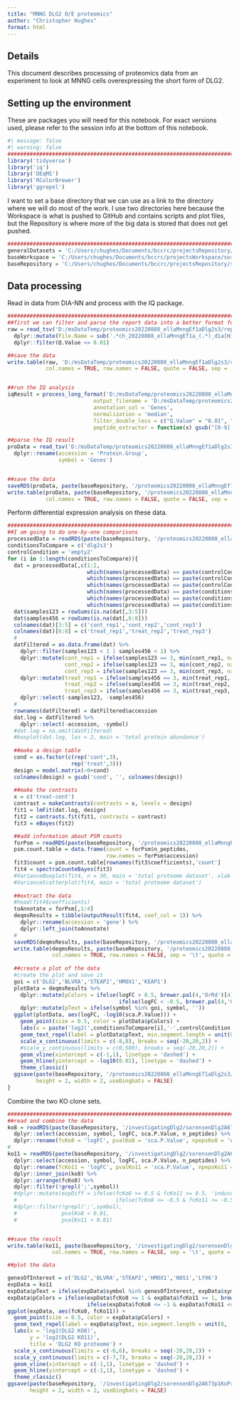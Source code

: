 ```yaml
---
title: "MNNG DLG2 O/E proteomics"
author: "Christopher Hughes"
format: html
---
```


## Details

This document describes processing of proteomics data from an experiment to look at MNNG cells overexpressing the short form of DLG2.

## Setting up the environment

These are packages you will need for this notebook. For exact versions used, please refer to the session info at the bottom of this notebook.

```r
#| message: false
#| warning: false
##########################################################################################
library('tidyverse')
library('iq')
library('DEqMS')
library('RColorBrewer')
library('ggrepel')
```

I want to set a base directory that we can use as a link to the directory where we will do most of the work. I use two directories here because the Workspace is what is pushed to GitHub and contains scripts and plot files, but the Repository is where more of the big data is stored that does not get pushed.

```r
##########################################################################################
generalDatasets = 'C:/Users/chughes/Documents/bccrc/projectsRepository/generalDatasets'
baseWorkspace = 'C:/Users/chughes/Documents/bccrc/projectsWorkspace/sorensenLab/relatedToDlg2'
baseRepository = 'C:/Users/chughes/Documents/bccrc/projectsRepository/sorensenLab/relatedToDlg2'
```

## Data processing

Read in data from DIA-NN and process with the IQ package.

```r
##########################################################################################
##first we can filter and parse the report data into a better format for IQ
raw = read_tsv('D:/msDataTemp/proteomics20220808_ellaMnngEf1aDlg2s3/report.tsv', show_col_types = FALSE) %>%
  dplyr::mutate(File.Name = sub('.*ch_20220808_ellaMnngEf1a_(.*)_dia[HighLow]*\\.mzML', '\\1', File.Name)) %>%
  dplyr::filter(Q.Value <= 0.01)

##save the data
write.table(raw, 'D:/msDataTemp/proteomics20220808_ellaMnngEf1aDlg2s3/reportParsed.tsv', 
            col.names = TRUE, row.names = FALSE, quote = FALSE, sep = '\t')


##run the IQ analysis
iqResult = process_long_format('D:/msDataTemp/proteomics20220808_ellaMnngEf1aDlg2s3/reportParsed.tsv', 
                           output_filename = 'D:/msDataTemp/proteomics20220808_ellaMnngEf1aDlg2s3/reportParsedIqQuant.tsv',
                           annotation_col = 'Genes',
                           normalization = 'median',
                           filter_double_less = c("Q.Value" = "0.01", "PG.Q.Value" = "0.01"),
                           peptide_extractor = function(x) gsub("[0-9].*$", "", x))

##parse the IQ result
proData = read_tsv('D:/msDataTemp/proteomics20220808_ellaMnngEf1aDlg2s3/reportParsedIqQuant.tsv', show_col_types = FALSE) %>%
  dplyr::rename(accession = 'Protein.Group',
                symbol = 'Genes')


##save the data
saveRDS(proData, paste(baseRepository, '/proteomics20220808_ellaMnngEf1aDlg2s3/dataset_processedMnngDlg2TotalProteome.rds', sep = ''))
write.table(proData, paste(baseRepository, '/proteomics20220808_ellaMnngEf1aDlg2s3/dataset_processedMnngDlg2TotalProteome.tsv', sep = ''), 
            col.names = TRUE, row.names = FALSE, quote = FALSE, sep = '\t')
```

Perform differential expression analysis on these data. 

```r
##########################################################################################
##I am going to do one-by-one comparisons
processedData = readRDS(paste(baseRepository, '/proteomics20220808_ellaMnngEf1aDlg2s3/dataset_processedMnngDlg2TotalProteome.rds', sep = ''))
conditionsToCompare = c('dlg2s3')
controlCondition = 'empty2'
for (i in 1:length(conditionsToCompare)){
  dat = processedData[,c(1:2, 
                         which(names(processedData) == paste(controlCondition, '_rep1', sep = '')),
                         which(names(processedData) == paste(controlCondition, '_rep2', sep = '')),
                         which(names(processedData) == paste(controlCondition, '_rep3', sep = '')),
                         which(names(processedData) == paste(conditionsToCompare[i], '_rep1', sep = '')),
                         which(names(processedData) == paste(conditionsToCompare[i], '_rep2', sep = '')),
                         which(names(processedData) == paste(conditionsToCompare[i], '_rep3', sep = '')))]
  dat$samples123 = rowSums(is.na(dat[,3:5]))
  dat$samples456 = rowSums(is.na(dat[,6:8]))
  colnames(dat)[3:5] = c('cont_rep1','cont_rep2','cont_rep3')
  colnames(dat)[6:8] = c('treat_rep1','treat_rep2','treat_rep3')
  #
  datFiltered = as.data.frame(dat) %>%
    dplyr::filter(samples123 < 1 | samples456 < 1) %>%
    dplyr::mutate(cont_rep1 = ifelse(samples123 == 3, min(cont_rep1, na.rm = TRUE), cont_rep1),
                  cont_rep2 = ifelse(samples123 == 3, min(cont_rep2, na.rm = TRUE), cont_rep2),
                  cont_rep3 = ifelse(samples123 == 3, min(cont_rep3, na.rm = TRUE), cont_rep3)) %>%
    dplyr::mutate(treat_rep1 = ifelse(samples456 == 3, min(treat_rep1, na.rm = TRUE), treat_rep1),
                  treat_rep2 = ifelse(samples456 == 3, min(treat_rep2, na.rm = TRUE), treat_rep2),
                  treat_rep3 = ifelse(samples456 == 3, min(treat_rep3, na.rm = TRUE), treat_rep3)) %>%
    dplyr::select(-samples123, -samples456)
  #
  rownames(datFiltered) = datFiltered$accession
  dat.log = datFiltered %>%
    dplyr::select(-accession, -symbol)
  #dat.log = na.omit(datFiltered)
  #boxplot(dat.log, las = 2, main = 'total protein abundance')
  
  ##make a design table
  cond = as.factor(c(rep('cont',3),
                    rep('treat',3)))
  design = model.matrix(~0+cond)
  colnames(design) = gsub('cond', '', colnames(design))
  
  ##make the contrasts
  x = c('treat-cont')
  contrast = makeContrasts(contrasts = x, levels = design)
  fit1 = lmFit(dat.log, design)
  fit2 = contrasts.fit(fit1, contrasts = contrast)
  fit3 = eBayes(fit2)

  ##add information about PSM counts
  forPsm = readRDS(paste(baseRepository, '/proteomics20220808_ellaMnngEf1aDlg2s3/dataset_processedMnngDlg2TotalProteome.rds', sep = ''))
  psm.count.table = data.frame(count = forPsm$n_peptides,
                               row.names = forPsm$accession)
  fit3$count = psm.count.table[rownames(fit3$coefficients),'count']
  fit4 = spectraCounteBayes(fit3)
  #VarianceBoxplot(fit4, n = 30, main = 'total proteome dataset', xlab = 'psm count')
  #VarianceScatterplot(fit4, main = 'total proteome dataset')
  
  ##extract the data
  #head(fit4$coefficients)
  toAnnotate = forPsm[,1:4]
  deqmsResults = tibble(outputResult(fit4, coef_col = 1)) %>%
    dplyr::rename(accession = 'gene') %>%
    dplyr::left_join(toAnnotate)
  #
  saveRDS(deqmsResults, paste(baseRepository, '/proteomics20220808_ellaMnngEf1aDlg2s3/dataset_deqmsMbr_', conditionsToCompare[i], '-', controlCondition, '.rds', sep = ''))
  write.table(deqmsResults, paste(baseRepository, '/proteomics20220808_ellaMnngEf1aDlg2s3/dataset_deqmsMbr_', conditionsToCompare[i], '-', controlCondition, '.tsv', sep = ''),
              col.names = TRUE, row.names = FALSE, sep = '\t', quote = FALSE)
  
  ##create a plot of the data
  #create the plot and save it
  goi = c('DLG2','BLVRA','STEAP2','HMOX1','KEAP1')
  plotData = deqmsResults %>%
    dplyr::mutate(pColors = ifelse(logFC > 0.5, brewer.pal(4,'OrRd')[4],
                                   ifelse(logFC < -0.5, brewer.pal(4,'GnBu')[4], brewer.pal(3,'Greys')[2]))) %>%
    dplyr::mutate(pText = ifelse(symbol %in% goi, symbol, ''))
  ggplot(plotData, aes(logFC, -log10(sca.P.Value))) +
    geom_point(size = 0.5, color = plotData$pColors) +
    labs(x = paste('log2(',conditionsToCompare[i],'-',controlCondition,')',sep=''), y = '-log10(p-value)', title = 'Differential abundance') +
    geom_text_repel(label = plotData$pText, min.segment.length = unit(0, 'lines'), nudge_x = -1, nudge_y = -2, max.overlaps = 55000, size = 2, segment.size = 0.25) +
    scale_x_continuous(limits = c(-8,8), breaks = seq(-20,20,2)) +
    #scale_y_continuous(limits = c(0,500), breaks = seq(-20,20,2)) +
    geom_vline(xintercept = c(-1,1), linetype = 'dashed') +
    geom_hline(yintercept = -log10(0.01), linetype = 'dashed') +
    theme_classic()
  ggsave(paste(baseRepository, '/proteomics20220808_ellaMnngEf1aDlg2s3/scatter_deqmsMbr_', conditionsToCompare[i], '-', controlCondition, '.pdf', sep = ''),
         height = 2, width = 2, useDingbats = FALSE)
}
```

Combine the two KO clone sets.

```r
##########################################################################################
##read and combine the data
ko8 = readRDS(paste(baseRepository, '/investigatingDlg2/sorensenDlg2A673p1KoProteomics/datasetOutputs/dataset_deqmsMbr_ko8-wildtype.rds', sep = '')) %>%
  dplyr::select(accession, symbol, logFC, sca.P.Value, n_peptides) %>%
  dplyr::rename(fcKo8 = 'logFC', pvalKo8 = 'sca.P.Value', npepsKo8 = 'n_peptides')
#  
ko11 = readRDS(paste(baseRepository, '/investigatingDlg2/sorensenDlg2A673p1KoProteomics/datasetOutputs/dataset_deqmsMbr_ko11-wildtype.rds', sep = '')) %>%
  dplyr::select(accession, symbol, logFC, sca.P.Value, n_peptides) %>%
  dplyr::rename(fcKo11 = 'logFC', pvalKo11 = 'sca.P.Value', npepsKo11 = 'n_peptides') %>%
  dplyr::inner_join(ko8) %>%
  dplyr::arrange(fcKo8) %>%
  dplyr::filter(!grepl(';',symbol))
  #dplyr::mutate(expDiff = ifelse(fcKo8 >= 0.5 & fcKo11 >= 0.5, 'induced',
  #                               ifelse(fcKo8 <= -0.5 & fcKo11 <= -0.5, 'depleted', 'variable'))) %>%
  #dplyr::filter(!grepl(';',symbol),
  #              pvalKo8 < 0.01,
  #              pvalKo11 < 0.01)


##save the result
write.table(ko11, paste(baseRepository, '/investigatingDlg2/sorensenDlg2A673p1KoProteomics/datasetOutputs/dataset_deqmsMbr_ko8PlusKo11.tsv', sep = ''),
              col.names = TRUE, row.names = FALSE, sep = '\t', quote = FALSE)

##plot the data

genesOfInterest = c('DLG2','BLVRA','STEAP2','HMOX1','NOS1','LY96')
expData = ko11
expData$pText = ifelse(expData$symbol %in% genesOfInterest, expData$symbol, '')
expData$pColors = ifelse(expData$fcKo8 >= 1 & expData$fcKo11 >= 1, brewer.pal(4,'OrRd')[4],
                         ifelse(expData$fcKo8 <= -1 & expData$fcKo11 <= -1, brewer.pal(4,'GnBu')[4], brewer.pal(4,'Greys')[3]))
ggplot(expData, aes(fcKo8, fcKo11)) +
  geom_point(size = 0.5, color = expData$pColors) +
  geom_text_repel(label = expData$pText, min.segment.length = unit(0, 'lines'), nudge_x = -1, nudge_y = -2, max.overlaps = 55000, size = 2, segment.size = 0.25) +
  labs(x = 'log2(DLG2 KO8)', 
       y = 'log2(DLG2 KO11)', 
       title = 'DLG2 KO proteome') +
  scale_x_continuous(limits = c(-6,6), breaks = seq(-20,20,2)) +
  scale_y_continuous(limits = c(-7,7), breaks = seq(-20,20,2)) +
  geom_vline(xintercept = c(-1,1), linetype = 'dashed') +
  geom_hline(yintercept = c(-1,1), linetype = 'dashed') +
  theme_classic()
ggsave(paste(baseRepository, '/investigatingDlg2/sorensenDlg2A673p1KoProteomics/plots/scatter_deqms_a673p1Ko8VsKo11.pdf', sep = ''),
       height = 2, width = 2, useDingbats = FALSE)
```

